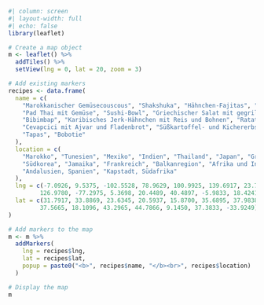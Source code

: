 ```r
#| column: screen
#| layout-width: full
#| echo: false
library(leaflet)

# Create a map object
m <- leaflet() %>%
  addTiles() %>%
  setView(lng = 0, lat = 20, zoom = 3)

# Add existing markers
recipes <- data.frame(
  name = c(
    "Marokkanischer Gemüsecouscous", "Shakshuka", "Hähnchen-Fajitas", "Indisches Dal mit Reis", 
    "Pad Thai mit Gemüse", "Sushi-Bowl", "Griechischer Salat mit gegrilltem Hähnchen", 
    "Bibimbap", "Karibisches Jerk-Hähnchen mit Reis und Bohnen", "Ratatouille", 
    "Cevapcici mit Ajvar und Fladenbrot", "Süßkartoffel- und Kichererbsen-Curry", 
    "Tapas", "Bobotie"
  ),
  location = c(
    "Marokko", "Tunesien", "Mexiko", "Indien", "Thailand", "Japan", "Griechenland", 
    "Südkorea", "Jamaika", "Frankreich", "Balkanregion", "Afrika und Indien", 
    "Andalusien, Spanien", "Kapstadt, Südafrika"
  ),
  lng = c(-7.0926, 9.5375, -102.5528, 78.9629, 100.9925, 139.6917, 23.7275, 
         126.9780, -77.2975, 5.3698, 20.4489, 40.4897, -5.9833, 18.4241),
  lat = c(31.7917, 33.8869, 23.6345, 20.5937, 15.8700, 35.6895, 37.9838, 
         37.5665, 18.1096, 43.2965, 44.7866, 9.1450, 37.3833, -33.9249)
)

# Add markers to the map
m <- m %>%
  addMarkers(
    lng = recipes$lng,
    lat = recipes$lat,
    popup = paste0("<b>", recipes$name, "</b><br>", recipes$location)
  )

# Display the map
m

```